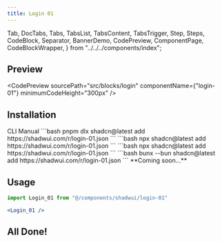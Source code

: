 ```yaml
---
title: Login 01
---
```


  Tab,
  DocTabs,
  Tabs,
  TabsList,
  TabsContent,
  TabsTrigger,
  Step,
  Steps,
  CodeBlock,
  Separator,
  BannerDemo,
  CodePreview,
  ComponentPage,
  CodeBlockWrapper,
} from "../../../components/index";

## Preview

<CodePreview
  sourcePath="src/blocks/login"
  componentName={"login-01"}
  minimumCodeHeight="300px"
/>

## Installation 
<Tabs defaultValue="cli">
  <TabsList className="pb-0 h-10 rounded-md bg-hidden">
    <TabsTrigger
      value="cli"
      className="relative rounded-t-sm px-2 py-0 data-[state=active]:text-chai data-[state=active]:shadow-none data-[state=active]:bg-hidden hover:cursor-pointer before:content-[''] before:absolute before:bottom-2.5 before:left-0 before:w-full before:h-[4px] before:bg-chai before:rounded-t-lg data-[state=active]:before:scale-x-100 before:scale-x-0 before:transition-transform before:duration-300"
    >
      CLI
    </TabsTrigger>
    <TabsTrigger
      value="manual"
      className="relative rounded-t-sm px-2 py-0 data-[state=active]:text-chai data-[state=active]:shadow-none data-[state=active]:bg-hidden hover:cursor-pointer before:content-[''] before:absolute before:bottom-2.5 before:left-0 before:w-full before:h-[4px] before:bg-chai before:rounded-t-lg data-[state=active]:before:scale-x-100 before:scale-x-0 before:transition-transform before:duration-300"
    >
      Manual
    </TabsTrigger>
  </TabsList>
  <Separator />
  <TabsContent value="cli" className="p-0 mt-0">
    <DocTabs items={["pnpm", "npm", "yarn", "bun"]}>
      <Tab value="pnpm">
        ```bash
        pnpm dlx shadcn@latest add https://shadwui.com/r/login-01.json
        ```
      </Tab>
      <Tab value="npm">
        ```bash
        npx shadcn@latest add https://shadwui.com/r/login-01.json
        ```
      </Tab>
      <Tab value="yarn">
        ```bash
        npx shadcn@latest add https://shadwui.com/r/login-01.json
        ```
      </Tab>
      <Tab value="bun">
        ```bash
        bunx --bun shadcn@latest add https://shadwui.com/r/login-01.json
        ```
      </Tab>
    </DocTabs>
  </TabsContent>

   
  <TabsContent value="manual" className="p-0 mt-0">
      **Coming soon...**
  </TabsContent>

</Tabs>

## Usage
```jsx
import Login_01 from "@/components/shadwui/login-01"
```

```jsx
<Login_01 />
```

## All Done!